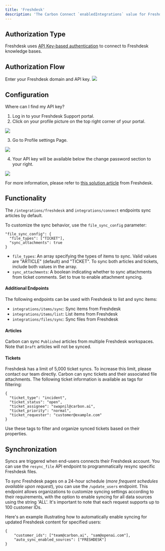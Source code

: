 ```yaml
---
title: 'Freshdesk'
description: 'The Carbon Connect `enabledIntegrations` value for Freshdesk is `FRESHDESK`.'
---
```


## Authorization Type

Freshdesk uses [API Key-based authentication](`https://developers.freshdesk.com/api/#introduction`) to connect to Freshdesk knowledge bases.

## Authorization Flow 

Enter your Freshdesk domain and API key.
![](https://imagedelivery.net/_sHUUMiZokZ59YDFOZEZTw/854ffc1c-5c1f-42f8-becf-6b13f3c2c100/public)

## Configuration 

Where can I find my API key?
1. Log in to your Freshdesk Support portal.
2. Click on your profile picture on the top right corner of your portal.

![](https://imagedelivery.net/_sHUUMiZokZ59YDFOZEZTw/f51809b8-8b76-4af5-3422-f7b550f5d100/public)

3. Go to Profile settings Page.

![](https://imagedelivery.net/_sHUUMiZokZ59YDFOZEZTw/0e065a20-1d42-4033-446f-ea9c78315800/public)

4. Your API key will be available below the change password section to your right.

![](https://imagedelivery.net/_sHUUMiZokZ59YDFOZEZTw/ff4c0375-7dc0-4e14-791f-a60604ace200/public)

For more information, please refer to [this solution article]('https://support.freshdesk.com/en/support/solutions/articles/215517') from Freshdesk.


## Functionality
The `/integrations/freshdesk` and `integrations/connect` endpoints sync articles by default. 

To customize the sync behavior, use the `file_sync_config` parameter:

```
"file_sync_config": {
  "file_types": ["TICKET"],
  "sync_attachments": true
}
```

- `file_types`: An array specifying the types of items to sync. Valid values are "ARTICLE" (default) and "TICKET". To sync both articles and tickets, include both values in the array.
- `sync_attachments`: A boolean indicating whether to sync attachments from ticket comments. Set to true to enable attachment syncing.

#### Additional Endpoints
The following endpoints can be used with Freshdesk to list and sync items:
- `integrations/items/sync`: Sync items from Freshdesk
- `integrations/items/list`: List items from Freshdesk
- `integrations/files/sync`: Sync files from Freshdesk
#### Articles
Carbon can sync `Published` articles from multiple Freshdesk workspaces. Note that `Draft` articles will not be synced.
#### Tickets
<Note>Freshdesk has a limit of 5,000 ticket syncs. To increase this limit, please contact our team directly.</Note>
Carbon can sync tickets and their associated file attachments. The following ticket information is available as tags for filtering:

```
{
  "ticket_type": "incident",
  "ticket_status": "open", 
  "ticket_assignee": "swapnil@carbon.ai",
  "ticket_priority": "normal",
  "ticket_requester": "customer@example.com"
}
````

Use these tags to filter and organize synced tickets based on their properties.



## Synchronization
Syncs are triggered when end-users connects their Freshdesk account. You can use the `resync_file` API endpoint to programmatically resync specific Freshdesk files.

To sync Freshdesk pages on a 24-hour schedule (_more frequent schedules available upon request_), you can use the `/update_users` endpoint. This endpoint allows organizations to customize syncing settings according to their requirements, with the option to enable syncing for all data sources using the string 'ALL'. It's important to note that each request supports up to 100 customer IDs.

Here's an example illustrating how to automatically enable syncing for updated Freshdesk content for specified users:

```
{
    "customer_ids": ["team@carbon.ai", "sam@openai.com"],
    "auto_sync_enabled_sources": ["FRESHDESK"]
} 